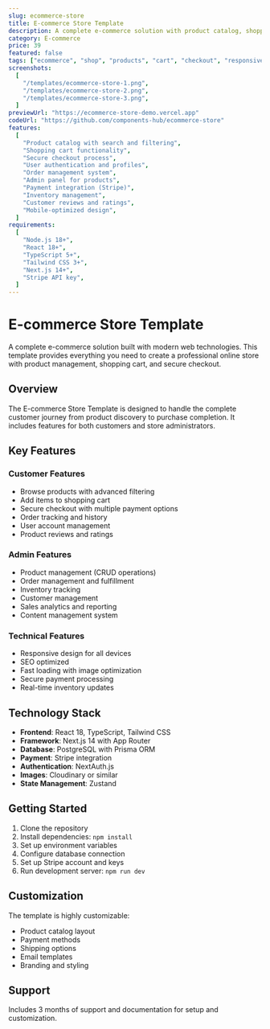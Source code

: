 ```yaml
---
slug: ecommerce-store
title: E-commerce Store Template
description: A complete e-commerce solution with product catalog, shopping cart, checkout process, and admin panel for managing products and orders.
category: E-commerce
price: 39
featured: false
tags: ["ecommerce", "shop", "products", "cart", "checkout", "responsive"]
screenshots:
  [
    "/templates/ecommerce-store-1.png",
    "/templates/ecommerce-store-2.png",
    "/templates/ecommerce-store-3.png",
  ]
previewUrl: "https://ecommerce-store-demo.vercel.app"
codeUrl: "https://github.com/components-hub/ecommerce-store"
features:
  [
    "Product catalog with search and filtering",
    "Shopping cart functionality",
    "Secure checkout process",
    "User authentication and profiles",
    "Order management system",
    "Admin panel for products",
    "Payment integration (Stripe)",
    "Inventory management",
    "Customer reviews and ratings",
    "Mobile-optimized design",
  ]
requirements:
  [
    "Node.js 18+",
    "React 18+",
    "TypeScript 5+",
    "Tailwind CSS 3+",
    "Next.js 14+",
    "Stripe API key",
  ]
---
```


# E-commerce Store Template

A complete e-commerce solution built with modern web technologies. This template provides everything you need to create a professional online store with product management, shopping cart, and secure checkout.

## Overview

The E-commerce Store Template is designed to handle the complete customer journey from product discovery to purchase completion. It includes features for both customers and store administrators.

## Key Features

### Customer Features

- Browse products with advanced filtering
- Add items to shopping cart
- Secure checkout with multiple payment options
- Order tracking and history
- User account management
- Product reviews and ratings

### Admin Features

- Product management (CRUD operations)
- Order management and fulfillment
- Inventory tracking
- Customer management
- Sales analytics and reporting
- Content management system

### Technical Features

- Responsive design for all devices
- SEO optimized
- Fast loading with image optimization
- Secure payment processing
- Real-time inventory updates

## Technology Stack

- **Frontend**: React 18, TypeScript, Tailwind CSS
- **Framework**: Next.js 14 with App Router
- **Database**: PostgreSQL with Prisma ORM
- **Payment**: Stripe integration
- **Authentication**: NextAuth.js
- **Images**: Cloudinary or similar
- **State Management**: Zustand

## Getting Started

1. Clone the repository
2. Install dependencies: `npm install`
3. Set up environment variables
4. Configure database connection
5. Set up Stripe account and keys
6. Run development server: `npm run dev`

## Customization

The template is highly customizable:

- Product catalog layout
- Payment methods
- Shipping options
- Email templates
- Branding and styling

## Support

Includes 3 months of support and documentation for setup and customization.
